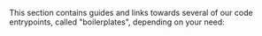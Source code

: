 
This section contains guides and links towards several of our code entrypoints, called "boilerplates", depending on your
need:


<Cards num={2}>
  <Card
    title="The C app boilerplate"
    href="/docs/embedded-app/dev-environment/boilerplate"
  />
  <Card
    title="The plugin boileplate"
    href="/docs/embedded-app/dev-environment/plugin"
  />
  <Card
    title="The Rust app boileplate"
    href="/docs/embedded-app/dev-environment/rust"
  />
  <Card
    title="Cloning an existing app"
    href="/docs/embedded-app/dev-environment/clone"
  />
</Cards>
